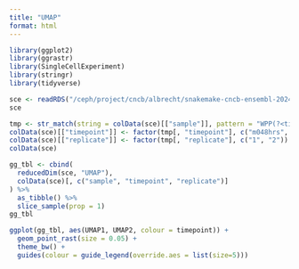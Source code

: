 ```yaml
---
title: "UMAP"
format: html
---
```


```r
library(ggplot2)
library(ggrastr)
library(SingleCellExperiment)
library(stringr)
library(tidyverse)
```

```r
sce <- readRDS("/ceph/project/cncb/albrecht/snakemake-cncb-ensembl-2024/results/sce/umap.rds")
sce
```

```r
tmp <- str_match(string = colData(sce)[["sample"]], pattern = "WPP(?<timepoint>[mp][[:digit:]]{3}hrs)_rep(?<replicate>[[:digit:]]{1})")
colData(sce)[["timepoint"]] <- factor(tmp[, "timepoint"], c("m048hrs", "m024hrs", "p000hrs", "p024hrs", "p048hrs", "p072hrs",  "p096hrs", "p120hrs"))
colData(sce)[["replicate"]] <- factor(tmp[, "replicate"], c("1", "2"))
colData(sce)
```

```r
gg_tbl <- cbind(
  reducedDim(sce, "UMAP"),
  colData(sce)[, c("sample", "timepoint", "replicate")]
) %>% 
  as_tibble() %>% 
  slice_sample(prop = 1)
gg_tbl
```

```r
ggplot(gg_tbl, aes(UMAP1, UMAP2, colour = timepoint)) +
  geom_point_rast(size = 0.05) +
  theme_bw() +
  guides(colour = guide_legend(override.aes = list(size=5)))
```

